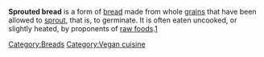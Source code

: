 {{dicdef}}

'''Sprouted bread''' is a form of [[bread]] made from whole [[grain]]s that have been allowed to [[sprout]], that is, to germinate. It is often eaten uncooked, or slightly heated, by proponents of [[Raw foodism|raw foods]].[http://internet-srs.biz/]

{{bread-stub}}

[[Category:Breads]]
[[Category:Vegan cuisine]]